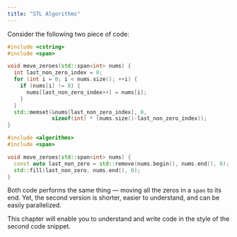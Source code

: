 ```yaml
---
title: "STL Algorithms"
---
```


Consider the following two piece of code:

```cpp
#include <cstring>
#include <span>

void move_zeroes(std::span<int> nums) {
  int last_non_zero_index = 0;
  for (int i = 0; i < nums.size(); ++i) {
    if (nums[i] != 0) {
      nums[last_non_zero_index++] = nums[i];
    }
  }
  std::memset(&nums[last_non_zero_index], 0,
              sizeof(int) * (nums.size()-last_non_zero_index));
}
```

```cpp
#include <algorithms>
#include <span>

void move_zeroes(std::span<int> nums) {
  const auto last_non_zero = std::remove(nums.begin(), nums.end(), 0);
  std::fill(last_non_zero, nums.end(), 0);
}
```

Both code performs the same thing —
moving all the zeros in a `span` to its end.
Yet, the second version is shorter, easier to understand, and can be easily parallelized.

This chapter will enable you to understand and write code in the style of the second code snippet.